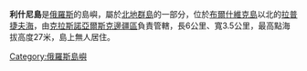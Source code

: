 '''利什尼島'''是[[俄羅斯|俄羅斯]]的島嶼，屬於[[北地群島|北地群島]]的一部分，位於[[布爾什維克島|布爾什維克島]]以北的[[拉普捷夫海|拉普捷夫海]]，由[[克拉斯諾亞爾斯克邊疆區|克拉斯諾亞爾斯克邊疆區]]負責管轄，長6公里、寬3.5公里，最高點海拔高度27米，島上無人居住。

{{Russia-geo-stub}}
[[Category:俄羅斯島嶼|Category:俄羅斯島嶼]]